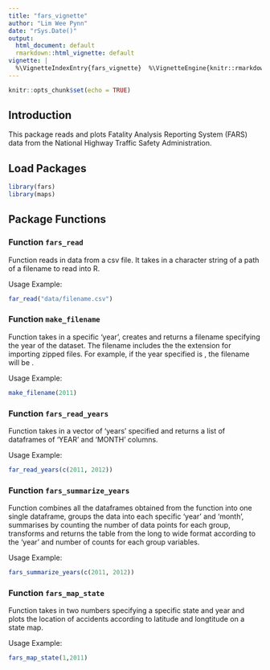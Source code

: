 ```yaml
---
title: "fars_vignette"
author: "Lim Wee Pynn"
date: "rSys.Date()"
output:
  html_document: default
  rmarkdown::html_vignette: default
vignette: |
  %\VignetteIndexEntry{fars_vignette}  %\VignetteEngine{knitr::rmarkdown}  %\VignetteEncoding{UTF-8}
---
```


```r
knitr::opts_chunk$set(echo = TRUE)
```

## Introduction

This package reads and plots Fatality Analysis Reporting System (FARS) data from the National Highway Traffic Safety Administration.

## Load Packages

```r
library(fars)
library(maps)
```

## Package Functions

### Function ```fars_read```

Function reads in data from a csv file. It takes in a character string of a path of a filename to read into R.

Usage Example:
```r
far_read("data/filename.csv") 
```

### Function ```make_filename```

Function takes in a specific 'year', creates and returns a filename specifying the year of the dataset. The filename includes the 
the \code{bz2} extension for importing zipped files. For example, if the year specified is \code{2011}, the filename will be \code{accident_2011.csv.bz2}. 

Usage Example:
```r
make_filename(2011) 
```


### Function ```fars_read_years```

Function takes in a vector of 'years' specified and returns a list of dataframes of 'YEAR' and 'MONTH' columns. 

Usage Example:
```r
far_read_years(c(2011, 2012))
```

### Function ```fars_summarize_years```

Function combines all the dataframes obtained from the \code{fars_read_years} function into one single dataframe, groups the data into each specific 'year' and 'month', summarises by counting the number of data points for each group, transforms and returns the table from the long to wide format according to the 'year' and number of counts for each group variables.

Usage Example:
```r
fars_summarize_years(c(2011, 2012))
```


### Function ```fars_map_state```

Function takes in two numbers specifying a specific state and year and plots the location of accidents according to latitude and longtitude on a state map.

Usage Example:
```r
fars_map_state(1,2011)
```
